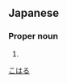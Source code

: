 ==Japanese==
{{ja-kanjitab|小|陽}}

===Proper noun===
{{ja-pos|proper|こはる}}

# {{given name|female|lang=ja}}

[[Category:Japanese female given names|こはる]]